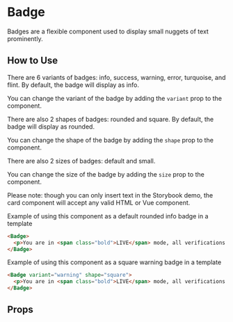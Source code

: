 
# Badge

Badges are a flexible component used to display small nuggets of text prominently.

<Preview>
  <Story id="components-badge--primary" />
</Preview>

## How to Use

There are 6 variants of badges: info, success, warning, error, turquoise, and flint. By default, the badge will display as info.

You can change the variant of the badge by adding the `variant` prop to the component.

There are also 2 shapes of badges: rounded and square. By default, the badge will display as rounded.

You can change the shape of the badge by adding the `shape` prop to the component.

There are also 2 sizes of badges: default and small.

You can change the size of the badge by adding the `size` prop to the component.

Please note: though you can only insert text in the Storybook demo, the card component will accept any valid HTML or Vue component.

Example of using this component as a default rounded info badge in a template

```html
<Badge>
  <p>You are in <span class="bold">LIVE</span> mode, all verifications will be charged according to your <a href="#">chosen plan</a>.</p>
</Badge>
```

Example of using this component as a square warning badge in a template

```html
<Badge variant="warning" shape="square">
  <p>You are in <span class="bold">LIVE</span> mode, all verifications will be charged according to your <a href="#">chosen plan</a>.</p>
</Badge>
```

## Props

<ArgsTable story={PRIMARY_STORY} />
